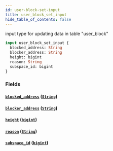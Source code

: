 ```yaml
---
id: user-block-set-input
title: user_block_set_input
hide_table_of_contents: false
---
```


input type for updating data in table "user_block"

```graphql
input user_block_set_input {
  blocked_address: String
  blocker_address: String
  height: bigint
  reason: String
  subspace_id: bigint
}
```

### Fields

#### [`blocked_address`](#) ([`String`](../scalars/string))

#### [`blocker_address`](#) ([`String`](../scalars/string))

#### [`height`](#) ([`bigint`](../scalars/bigint))

#### [`reason`](#) ([`String`](../scalars/string))

#### [`subspace_id`](#) ([`bigint`](../scalars/bigint))

